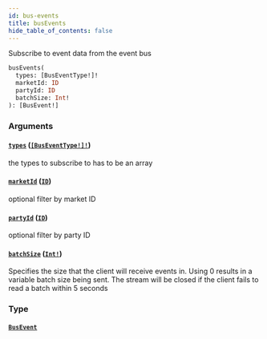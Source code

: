 ```yaml
---
id: bus-events
title: busEvents
hide_table_of_contents: false
---
```



Subscribe to event data from the event bus

```graphql
busEvents(
  types: [BusEventType!]!
  marketId: ID
  partyId: ID
  batchSize: Int!
): [BusEvent!]
```


### Arguments

#### [`types`](#) ([`[BusEventType!]!`](/mainnet/api/graphql/enums/bus-event-type))

the types to subscribe to has to be an array


#### [`marketId`](#) ([`ID`](/mainnet/api/graphql/scalars/id))

optional filter by market ID


#### [`partyId`](#) ([`ID`](/mainnet/api/graphql/scalars/id))

optional filter by party ID


#### [`batchSize`](#) ([`Int!`](/mainnet/api/graphql/scalars/int))

Specifies the size that the client will receive events in. Using 0 results in a variable batch size being sent. The stream will be closed if the client fails to read a batch within 5 seconds


### Type

#### [`BusEvent`](/mainnet/api/graphql/objects/bus-event)






